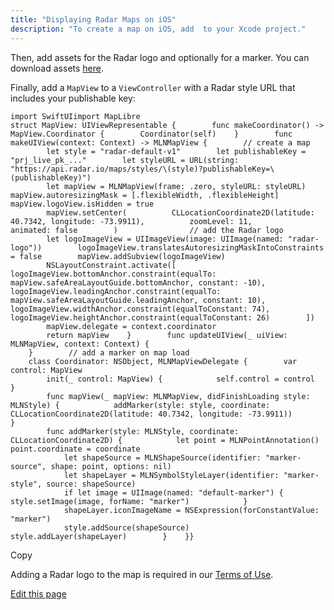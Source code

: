 ```yaml
---
title: "Displaying Radar Maps on iOS"
description: "To create a map on iOS, add  to your Xcode project."
---
```


Then, add assets for the Radar logo and optionally for a marker. You can download assets [here](/assets/files/radar-map-assets-10a2451b64cea4d72fffe99b24b208e8.zip).

Finally, add a `MapView` to a `ViewController` with a Radar style URL that includes your publishable key:

```
import SwiftUIimport MapLibre
struct MapView: UIViewRepresentable {        func makeCoordinator() -> MapView.Coordinator {        Coordinator(self)    }        func makeUIView(context: Context) -> MLNMapView {        // create a map
        let style = "radar-default-v1"        let publishableKey = "prj_live_pk_..."        let styleURL = URL(string: "https://api.radar.io/maps/styles/\(style)?publishableKey=\(publishableKey)")
        let mapView = MLNMapView(frame: .zero, styleURL: styleURL)        mapView.autoresizingMask = [.flexibleWidth, .flexibleHeight]        mapView.logoView.isHidden = true
        mapView.setCenter(          CLLocationCoordinate2D(latitude: 40.7342, longitude: -73.9911),          zoomLevel: 11,          animated: false        )                // add the Radar logo
        let logoImageView = UIImageView(image: UIImage(named: "radar-logo"))        logoImageView.translatesAutoresizingMaskIntoConstraints = false        mapView.addSubview(logoImageView)
        NSLayoutConstraint.activate([            logoImageView.bottomAnchor.constraint(equalTo: mapView.safeAreaLayoutGuide.bottomAnchor, constant: -10),            logoImageView.leadingAnchor.constraint(equalTo: mapView.safeAreaLayoutGuide.leadingAnchor, constant: 10),            logoImageView.widthAnchor.constraint(equalToConstant: 74),            logoImageView.heightAnchor.constraint(equalToConstant: 26)        ])
        mapView.delegate = context.coordinator
        return mapView    }        func updateUIView(_ uiView: MLNMapView, context: Context) {
    }        // add a marker on map load
    class Coordinator: NSObject, MLNMapViewDelegate {        var control: MapView
        init(_ control: MapView) {            self.control = control        }
        func mapView(_ mapView: MLNMapView, didFinishLoading style: MLNStyle) {            addMarker(style: style, coordinate: CLLocationCoordinate2D(latitude: 40.7342, longitude: -73.9911))        }
        func addMarker(style: MLNStyle, coordinate: CLLocationCoordinate2D) {            let point = MLNPointAnnotation()            point.coordinate = coordinate
            let shapeSource = MLNShapeSource(identifier: "marker-source", shape: point, options: nil)
            let shapeLayer = MLNSymbolStyleLayer(identifier: "marker-style", source: shapeSource)
            if let image = UIImage(named: "default-marker") {                style.setImage(image, forName: "marker")            }
            shapeLayer.iconImageName = NSExpression(forConstantValue: "marker")
            style.addSource(shapeSource)            style.addLayer(shapeLayer)        }    }}
```

Copy

Adding a Radar logo to the map is required in our [Terms of Use](https://radar.com/terms).

[Edit this page](https://github.com/radarlabs/docs/edit/main/docs/tutorials/displaying-radar-maps-on-ios.mdx)
